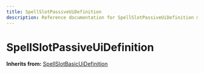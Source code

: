 ```yaml
---
title: SpellSlotPassiveUiDefinition
description: Reference documentation for SpellSlotPassiveUiDefinition meta class
---
```



# SpellSlotPassiveUiDefinition

**Inherits from:** [SpellSlotBasicUiDefinition](/classes/spellslotbasicuidefinition)

<ClassDetails file="/db/classes/SpellSlotPassiveUiDefinition.95ca9b946f50.json" />
